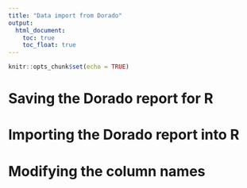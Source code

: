 ```yaml
---
title: "Data import from Dorado"
output: 
  html_document: 
    toc: true
    toc_float: true
---
```


```r
knitr::opts_chunk$set(echo = TRUE)
```

# Saving the Dorado report for R

# Importing the Dorado report into R

# Modifying the column names
